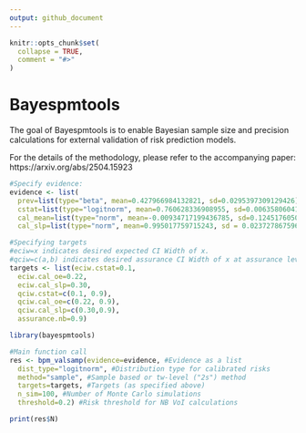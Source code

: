 ```yaml
---
output: github_document
---
```


<!-- README.md is generated from README.Rmd. Please edit that file -->

```r
knitr::opts_chunk$set(
  collapse = TRUE,
  comment = "#>"
)
```

# Bayespmtools

<!-- badges: start -->
<!-- badges: end -->

The goal of Bayespmtools is to enable Bayesian sample size and precision calculations for external validation of risk prediction models.

For the details of the methodology, please refer to the accompanying paper: https://arxiv.org/abs/2504.15923


```r
#Specify evidence:
evidence <- list(
  prev=list(type="beta", mean=0.427966984132821, sd=0.0295397309129426),
  cstat=list(type="logitnorm", mean=0.760628336908955, sd=0.00635806041351944),
  cal_mean=list(type="norm", mean=-0.00934717199436785, sd=0.124517605045825),
  cal_slp=list(type="norm", mean=0.995017759715243, sd = 0.0237278675967507))

#Specifying targets
#eciw=x indicates desired expected CI Width of x.
#qciw=c(a,b) indicates desired assurance CI Width of x at assurance level y.
targets <- list(eciw.cstat=0.1,
  eciw.cal_oe=0.22,
  eciw.cal_slp=0.30,
  qciw.cstat=c(0.1, 0.9),
  qciw.cal_oe=c(0.22, 0.9),
  qciw.cal_slp=c(0.30,0.9),
  assurance.nb=0.9)

library(bayespmtools)

#Main function call
res <- bpm_valsamp(evidence=evidence, #Evidence as a list
  dist_type="logitnorm", #Distribution type for calibrated risks
  method="sample", #Sample based or tw-level ("2s") method
  targets=targets, #Targets (as specified above)
  n_sim=100, #Number of Monte Carlo simulations
  threshold=0.2) #Risk threshold for NB VoI calculations

print(res$N)
```


